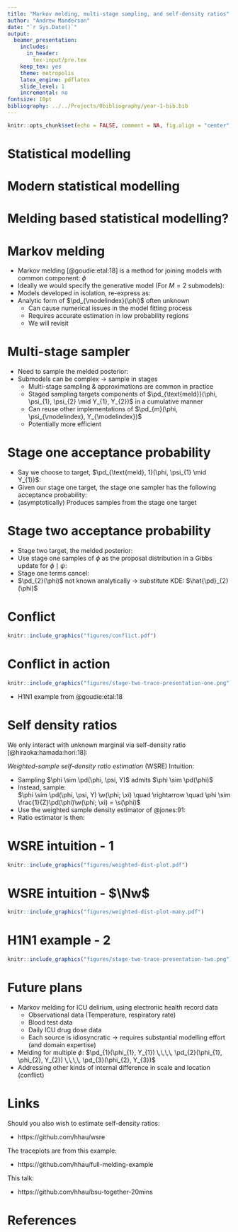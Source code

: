 ```yaml
---
title: "Markov melding, multi-stage sampling, and self-density ratios"
author: "Andrew Manderson"
date: "`r Sys.Date()`"
output:
  beamer_presentation:
    includes:
      in_header:
        tex-input/pre.tex
    keep_tex: yes
    theme: metropolis
    latex_engine: pdflatex
    slide_level: 1
    incremental: no
fontsize: 10pt 
bibliography: ../../Projects/0bibliography/year-1-bib.bib
---
```


```r
knitr::opts_chunk$set(echo = FALSE, comment = NA, fig.align = "center", out.width = "100%", knitr.graphics.auto_pdf = TRUE)
```

# Statistical modelling

\input{tex-input/0010-tikz-iteration.tex}

# Modern statistical modelling

\input{tex-input/0020-tikz-iteration.tex}

# Melding based statistical modelling?

\input{tex-input/0030-tikz-iteration.tex}

# Markov melding

- Markov melding [@goudie:etal:18] is a method for joining models with common component: $\phi$
- Ideally we would specify the generative model (For $M = 2$ submodels):
\input{tex-input/0040-melding-conditionals.tex}
- Models developed in isolation, re-express as:
\input{tex-input/0050-melding-joint.tex}
- Analytic form of $\pd_{\modelindex}(\phi)$ often unknown
    - Can cause numerical issues in the model fitting process
    - Requires accurate estimation in low probability regions  
    - We will revisit

# Multi-stage sampler

- Need to sample the melded posterior:
\input{tex-input/0060-melded-posterior.tex}
- Submodels can be complex $\rightarrow$ sample in stages
    - Multi-stage sampling & approximations are common in practice
    - Staged sampling targets components of $\pd_{\text{meld}}(\phi, \psi_{1}, \psi_{2} \mid Y_{1}, Y_{2})$ in a cumulative manner
    - Can reuse other implementations of $\pd_{m}(\phi, \psi_{\modelindex}, Y_{\modelindex})$
    - Potentially more efficient

# Stage one acceptance probability

<!-- Bold the stage one bits from the joint -->
- Say we choose to target, $\pd_{\text{meld}, 1}(\phi, \psi_{1} \mid Y_{1})$:
\input{tex-input/0070-stage-one-target.tex}
- Given our stage one target, the stage one sampler has the following acceptance probability:
\input{tex-input/0071-stage-one-acceptance.tex}
<!-- - Typical MH:Can use any transition kernel -->
- (asymptotically) Produces samples from the stage one target

# Stage two acceptance probability

- Stage two target, the melded posterior:
\input{tex-input/0080-stage-two-target.tex}
- Use stage one samples of $\phi$ as the proposal distribution in a Gibbs update for $\phi \mid \psi$:
\input{tex-input/0081-stage-two-acceptance.tex}
- Stage one terms cancel:
\input{tex-input/0082-stage-two-acceptance-simplified.tex}
- $\pd_{2}(\phi)$ not known analytically $\rightarrow$ substitute KDE: $\hat{\pd}_{2}(\phi)$


<!-- - We then use these stage one samples as a proposal for stage two, as this results in a cancellation in the acceptance probability:
- However, there is a subtle issue here, we typically do not know the prior marginal distributions for the common parameter
- The usual solution is to sample the marginal and compute a KDE -->

<!-- # Conflict?

- if the stages disagree about the distribution of the common component, the following can occur.
  - Stage one samples are much wider / different located than the stage-two model's prior
  - This means we evaluate the KDE at points for which we know it is a poor estimate (small probabilities of samples being in that neighbourhood)
  - Hence{, the stage two acceptance probability is dominated by this error}
 -->
# Conflict
\input{tex-input/0100-stage-two-acceptance-simplified-kde.tex}
```r
knitr::include_graphics("figures/conflict.pdf")
```

# Conflict in action

\input{tex-input/0100-stage-two-acceptance-simplified-kde.tex}
```r
knitr::include_graphics("figures/stage-two-trace-presentation-one.png")
```
- H1N1 example from @goudie:etal:18
<!-- Need the acceptance probability in here -->

# Self density ratios

<!-- cite Hiraoka? -->
<!-- Maths on this slide -->

We only interact with unknown marginal via self-density ratio [@hiraoka:hamada:hori:18]:
  \input{tex-input/0110-self-density-ratio-definition.tex}

_Weighted-sample self-density ratio estimation_ (WSRE) Intuition:

- Sampling $\phi \sim \pd(\phi, \psi, Y)$ admits $\phi \sim \pd(\phi)$ 
- Instead, sample:   
  $\phi \sim \pd(\phi, \psi, Y) \w(\phi; \xi) \quad \rightarrow \quad \phi \sim \frac{1}{Z}\pd(\phi)\w(\phi; \xi) = \s(\phi)$
- Use the weighted sample density estimator of @jones:91:
  \input{tex-input/0112-jones-kde-def.tex}
- Ratio estimator is then:  
  \input{tex-input/0111-ratio-estimator-definition.tex}


# WSRE intuition - 1

```r
knitr::include_graphics("figures/weighted-dist-plot.pdf")
```

# WSRE intuition - $\Nw$

```r
knitr::include_graphics("figures/weighted-dist-plot-many.pdf")
```

# H1N1 example - 2
\input{tex-input/0140-stage-two-acceptance-simplified-wsre.tex}
```r
knitr::include_graphics("figures/stage-two-trace-presentation-two.png")
```

# Future plans

- Markov melding for ICU delirium, using electronic health record data
    - Observational data (Temperature, respiratory rate)
    - Blood test data
    - Daily ICU drug dose data
    - Each source is idiosyncratic $\rightarrow$ requires substantial modelling effort (and domain expertise)
- Melding for multiple $\phi$: $\pd_{1}(\phi_{1}, Y_{1}) \,\,\,\, \pd_{2}(\phi_{1}, \phi_{2}, Y_{2}) \,\,\,\, \pd_{3}(\phi_{2}, Y_{3})$
- Addressing other kinds of internal difference in scale and location (conflict)


# Links

Should you also wish to estimate self-density ratios:
  
- https://github.com/hhau/wsre

The traceplots are from this example:

-  https://github.com/hhau/full-melding-example

This talk:
  
-  https://github.com/hhau/bsu-together-20mins

# References
